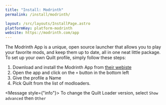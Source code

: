 ```yaml
---
title: "Install: Modrinth"
permalink: /install/modrinth/

layout: /src/layouts/InstallPage.astro
platformKey: platform-modrinth
website: https://modrinth.com/app
---
```



The Modrinth App is a unique, open source launcher that allows you to play your favorite mods, and keep them up to date, all in one neat little package. To set up your own Quilt profile, simply follow these steps:

1. Download and install the Modrinth App from [their webiste](https://modrinth.com/app)
2. Open the app and click on the `+` button in the bottom left
3. Give the profile a Name
4. Pick Quilt from the list of modloaders.

<Message style={"info"}>
	To change the Quilt Loader version, select `Show advanced` then `Other`
</Message>
